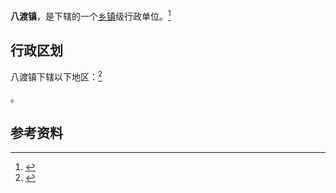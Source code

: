{{中国乡级行政区|52/23/27/108/000}}

'''八渡镇'''，是{{PRC admin/fullname|52/23/27/108/000|3}}下辖的一个[[乡镇|乡镇]]级行政单位。<ref>{{PRC admin/ref sgc|{{PRC admin/parent|52/23/27/108/000}}}}</ref>

== 行政区划 ==

八渡镇下辖以下地区：<ref>{{PRC admin/ref sgc|52/23/27/108/000}}</ref>

{{PRC admin/children|52/23/27/108/000}}。

== 参考资料 ==

{{reflist}}

{{行政区划小作品}}
{{PRC admin/navcat|52/23/27/108/000}}